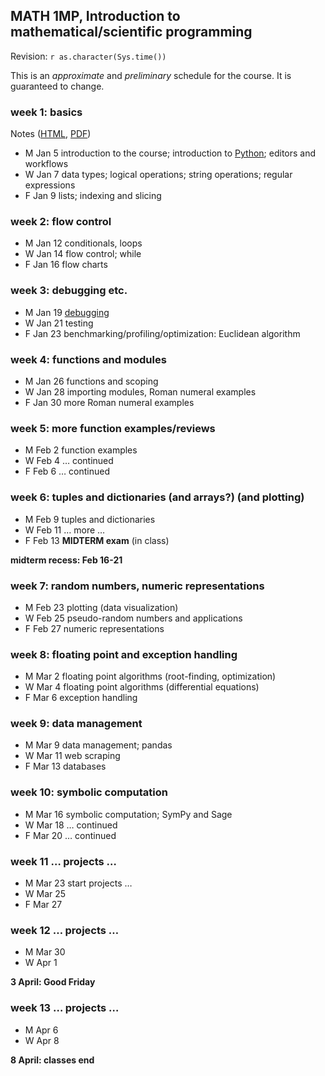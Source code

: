 ## MATH 1MP, Introduction to mathematical/scientific programming

Revision: `r as.character(Sys.time())`

This is an *approximate* and *preliminary* schedule for the course.  It is guaranteed to change.

### week 1: basics

Notes ([HTML](http://htmlpreview.github.io/?https://github.com/bbolker/math1mp/blob/master/admin/week1.html), [PDF](../notes/week1.pdf))

* M Jan 5  introduction to the course; introduction to [Python](http://xkcd.com/353/); editors and workflows
* W Jan 7  data types; logical operations; string operations; regular expressions
* F Jan 9  lists; indexing and slicing

<!-- editors (xkcd butterfly?) -->
<!-- variable naming and conventions; http://www.gps.alaska.edu/jeff/Classes/GEOS436+636/02_fundamentals.pdf; **assignment**: set up Python and write a couple of trivial programmes -->

### week 2: flow control

* M Jan 12 conditionals, loops
* W Jan 14 flow control; while
* F Jan 16 flow charts

### week 3: debugging etc.

* M Jan 19 [debugging](http://danluu.com/teach-debugging/)
* W Jan 21 testing
* F Jan 23 benchmarking/profiling/optimization: Euclidean algorithm

### week 4: functions and modules

* M Jan 26 functions and scoping
* W Jan 28 importing modules, Roman numeral examples
* F Jan 30 more Roman numeral examples

### week 5: more function examples/reviews

* M Feb 2 function examples
* W Feb 4 ... continued
* F Feb 6 ... continued

### week 6: tuples and dictionaries (and arrays?) (and plotting)

* M Feb 9 tuples and dictionaries 
* W Feb 11 ... more ...
* F Feb 13 **MIDTERM exam** (in class)

**midterm recess: Feb 16-21**

### week 7: random numbers, numeric representations

* M Feb 23 plotting (data visualization)
* W Feb 25 pseudo-random numbers and applications
* F Feb 27 numeric representations

### week 8: floating point and exception handling

* M Mar 2 floating point algorithms (root-finding, optimization)
* W Mar 4 floating point algorithms (differential equations)
* F Mar 6 exception handling

### week 9: data management

* M Mar 9  data management; pandas
* W Mar 11 web scraping
* F Mar 13 databases

### week 10: symbolic computation

* M Mar 16 symbolic computation; SymPy and Sage
* W Mar 18 ... continued
* F Mar 20 ... continued

### week 11 ... projects ...

* M Mar 23  start projects  ...
* W Mar 25
* F Mar 27

### week 12 ... projects ...

* M Mar 30
* W Apr 1

**3 April: Good Friday**

### week 13 ... projects ...
* M Apr 6
* W Apr 8

**8 April: classes end**

